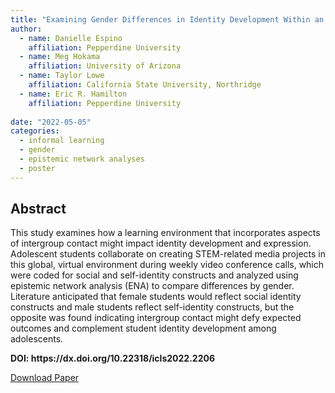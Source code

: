 ```yaml
---
title: "Examining Gender Differences in Identity Development Within an Online, Global, Collaborative, Informal STEM-learning Community"
author: 
  - name: Danielle Espino
    affiliation: Pepperdine University
  - name: Meg Hokama
    affiliation: University of Arizona
  - name: Taylor Lowe
    affiliation: California State University, Northridge
  - name: Eric R. Hamilton
    affiliation: Pepperdine University
  
date: "2022-05-05"
categories:
  - informal learning
  - gender
  - epistemic network analyses
  - poster
---
```


## Abstract

This study examines how a learning environment that incorporates aspects of intergroup contact might impact identity development and expression. Adolescent students collaborate on creating STEM-related media projects in this global, virtual environment during weekly video conference calls, which were coded for social and self-identity constructs and analyzed using epistemic network analysis (ENA) to compare differences by gender. Literature anticipated that female students would reflect social identity constructs and male students reflect self-identity constructs, but the opposite was found indicating intergroup contact might defy expected outcomes and complement student identity development among adolescents.

**DOI: https://dx.doi.org/10.22318/icls2022.2206**

<a href="https://repository.isls.org/bitstream/1/8789/1/ICLS2022_2206-2207.pdf" class="btn" role="button">Download Paper</a>
